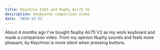 ```yaml
---
title: Keychron K3A3 and Nuphy Air75 V2
description: Keyboards comparison video
date: '2024-12-31'
---
```


About 4 months ago I've bought Nuphy Air75 V2 as my work keyboard and made a comparison video. From my opinion Nuphy sounds and feels more pleasant, by Keychron is more silent when pressing buttons.

<MdxYoutube src="https://www.youtube.com/embed/J7TFwaULXg4?si=K73fSWH-TI-SrWHq" title="YouTube video player" />
